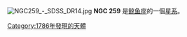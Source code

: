 {{NGCInfoBox|NGCID=NGC 259|發現者=弗里德里希·威廉·赫歇爾|發現日期=1786年12月13日|其他編號=MCG -1-3-15,IRAS00455-0302|曆元=J2000.0|赤經=48分3.2秒|赤緯=-2°46'33"|星座=鲸鱼座|星體=星系|星等=12.8|表面亮度=|藍等=13.6}}
[[File:NGC259_-_SDSS_DR14.jpg|thumb]]
'''NGC 259''' 是[[鲸鱼座|鲸鱼座]]的一個[[星系|星系]]。

{{NGCReference|259}}
{{Catalogs|NGC=259}}

{{Galaxy-stub}}

[[Category:1786年發現的天體|Category:1786年發現的天體]]